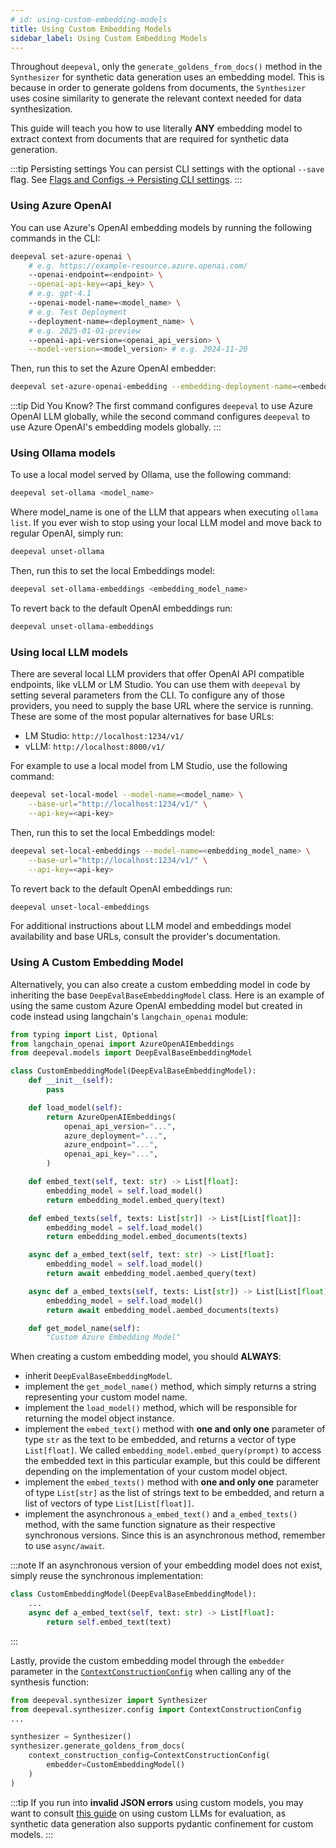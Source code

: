 ```yaml
---
# id: using-custom-embedding-models
title: Using Custom Embedding Models
sidebar_label: Using Custom Embedding Models
---
```


<head>
  <link
    rel="canonical"
    href="https://deepeval.com/guides/guides-using-custom-embedding-models"
  />
</head>

Throughout `deepeval`, only the `generate_goldens_from_docs()` method in the `Synthesizer` for synthetic data generation uses an embedding model. This is because in order to generate goldens from documents, the `Synthesizer` uses cosine similarity to generate the relevant context needed for data synthesization.

This guide will teach you how to use literally **ANY** embedding model to extract context from documents that are required for synthetic data generation.

:::tip Persisting settings
You can persist CLI settings with the optional `--save` flag.
See [Flags and Configs -> Persisting CLI settings](/docs/evaluation-flags-and-configs#persisting-cli-settings-with---save).
:::

### Using Azure OpenAI

You can use Azure's OpenAI embedding models by running the following commands in the CLI:

```bash
deepeval set-azure-openai \
    # e.g. https://example-resource.azure.openai.com/
    --openai-endpoint=<endpoint> \
    --openai-api-key=<api_key> \
    # e.g. gpt-4.1
    --openai-model-name=<model_name> \
    # e.g. Test Deployment
    --deployment-name=<deployment_name> \
    # e.g. 2025-01-01-preview
    --openai-api-version=<openai_api_version> \
    --model-version=<model_version> # e.g. 2024-11-20
```

Then, run this to set the Azure OpenAI embedder:

```bash
deepeval set-azure-openai-embedding --embedding-deployment-name=<embedding_deployment_name>
```

:::tip Did You Know?
The first command configures `deepeval` to use Azure OpenAI LLM globally, while the second command configures `deepeval` to use Azure OpenAI's embedding models globally.
:::

### Using Ollama models

To use a local model served by Ollama, use the following command:

```bash
deepeval set-ollama <model_name>
```

Where model_name is one of the LLM that appears when executing `ollama list`. If you ever wish to stop using your local LLM model and move back to regular OpenAI, simply run:

```bash
deepeval unset-ollama
```

Then, run this to set the local Embeddings model:

```bash
deepeval set-ollama-embeddings <embedding_model_name>
```

To revert back to the default OpenAI embeddings run:

```bash
deepeval unset-ollama-embeddings
```

### Using local LLM models

There are several local LLM providers that offer OpenAI API compatible endpoints, like vLLM or LM Studio. You can use them with `deepeval` by setting several parameters from the CLI. To configure any of those providers, you need to supply the base URL where the service is running. These are some of the most popular alternatives for base URLs:

- LM Studio: `http://localhost:1234/v1/`
- vLLM: `http://localhost:8000/v1/`

For example to use a local model from LM Studio, use the following command:

```bash
deepeval set-local-model --model-name=<model_name> \
    --base-url="http://localhost:1234/v1/" \
    --api-key=<api-key>
```

Then, run this to set the local Embeddings model:

```bash
deepeval set-local-embeddings --model-name=<embedding_model_name> \
    --base-url="http://localhost:1234/v1/" \
    --api-key=<api-key>
```

To revert back to the default OpenAI embeddings run:

```bash
deepeval unset-local-embeddings
```

For additional instructions about LLM model and embeddings model availability and base URLs, consult the provider's documentation.

### Using A Custom Embedding Model

Alternatively, you can also create a custom embedding model in code by inheriting the base `DeepEvalBaseEmbeddingModel` class. Here is an example of using the same custom Azure OpenAI embedding model but created in code instead using langchain's `langchain_openai` module:

```python
from typing import List, Optional
from langchain_openai import AzureOpenAIEmbeddings
from deepeval.models import DeepEvalBaseEmbeddingModel

class CustomEmbeddingModel(DeepEvalBaseEmbeddingModel):
    def __init__(self):
        pass

    def load_model(self):
        return AzureOpenAIEmbeddings(
            openai_api_version="...",
            azure_deployment="...",
            azure_endpoint="...",
            openai_api_key="...",
        )

    def embed_text(self, text: str) -> List[float]:
        embedding_model = self.load_model()
        return embedding_model.embed_query(text)

    def embed_texts(self, texts: List[str]) -> List[List[float]]:
        embedding_model = self.load_model()
        return embedding_model.embed_documents(texts)

    async def a_embed_text(self, text: str) -> List[float]:
        embedding_model = self.load_model()
        return await embedding_model.aembed_query(text)

    async def a_embed_texts(self, texts: List[str]) -> List[List[float]]:
        embedding_model = self.load_model()
        return await embedding_model.aembed_documents(texts)

    def get_model_name(self):
        "Custom Azure Embedding Model"
```

When creating a custom embedding model, you should **ALWAYS**:

- inherit `DeepEvalBaseEmbeddingModel`.
- implement the `get_model_name()` method, which simply returns a string representing your custom model name.
- implement the `load_model()` method, which will be responsible for returning the model object instance.
- implement the `embed_text()` method with **one and only one** parameter of type `str` as the text to be embedded, and returns a vector of type `List[float]`. We called `embedding_model.embed_query(prompt)` to access the embedded text in this particular example, but this could be different depending on the implementation of your custom model object.
- implement the `embed_texts()` method with **one and only one** parameter of type `List[str]` as the list of strings text to be embedded, and return a list of vectors of type `List[List[float]]`.
- implement the asynchronous `a_embed_text()` and `a_embed_texts()` method, with the same function signature as their respective synchronous versions. Since this is an asynchronous method, remember to use `async/await`.

:::note
If an asynchronous version of your embedding model does not exist, simply reuse the synchronous implementation:

```python
class CustomEmbeddingModel(DeepEvalBaseEmbeddingModel):
    ...
    async def a_embed_text(self, text: str) -> List[float]:
        return self.embed_text(text)
```

:::

Lastly, provide the custom embedding model through the `embedder` parameter  in the [`ContextConstructionConfig`](/docs/synthesizer-generate-from-docs#customize-context-construction) when calling any of the synthesis function:

```python
from deepeval.synthesizer import Synthesizer
from deepeval.synthesizer.config import ContextConstructionConfig
...

synthesizer = Synthesizer()
synthesizer.generate_goldens_from_docs(
    context_construction_config=ContextConstructionConfig(
        embedder=CustomEmbeddingModel()
    )
)
```

:::tip
If you run into **invalid JSON errors** using custom models, you may want to consult [this guide](/guides/guides-using-custom-llms) on using custom LLMs for evaluation, as synthetic data generation also supports pydantic confinement for custom models.
:::
